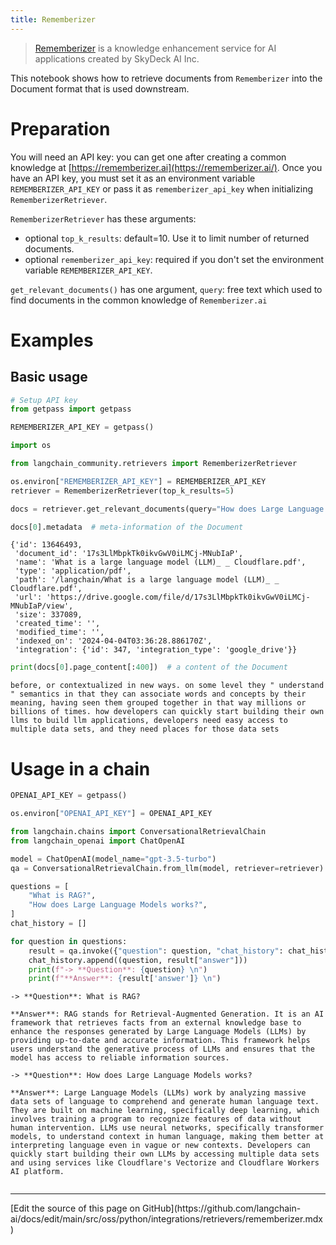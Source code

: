 ```yaml
---
title: Rememberizer
---
```


>[Rememberizer](https://rememberizer.ai/) is a knowledge enhancement service for AI applications created by  SkyDeck AI Inc.

This notebook shows how to retrieve documents from `Rememberizer` into the Document format that is used downstream.

# Preparation

You will need an API key: you can get one after creating a common knowledge at [https://rememberizer.ai](https://rememberizer.ai/). Once you have an API key, you must set it as an environment variable `REMEMBERIZER_API_KEY` or pass it as `rememberizer_api_key` when initializing `RememberizerRetriever`.

`RememberizerRetriever` has these arguments:

- optional `top_k_results`: default=10. Use it to limit number of returned documents.
- optional `rememberizer_api_key`: required if you don't set the environment variable `REMEMBERIZER_API_KEY`.

`get_relevant_documents()` has one argument, `query`: free text which used to find documents in the common knowledge of `Rememberizer.ai`

# Examples

## Basic usage

```python
# Setup API key
from getpass import getpass

REMEMBERIZER_API_KEY = getpass()
```

```python
import os

from langchain_community.retrievers import RememberizerRetriever

os.environ["REMEMBERIZER_API_KEY"] = REMEMBERIZER_API_KEY
retriever = RememberizerRetriever(top_k_results=5)
```

```python
docs = retriever.get_relevant_documents(query="How does Large Language Models works?")
```

```python
docs[0].metadata  # meta-information of the Document
```

```output
{'id': 13646493,
 'document_id': '17s3LlMbpkTk0ikvGwV0iLMCj-MNubIaP',
 'name': 'What is a large language model (LLM)_ _ Cloudflare.pdf',
 'type': 'application/pdf',
 'path': '/langchain/What is a large language model (LLM)_ _ Cloudflare.pdf',
 'url': 'https://drive.google.com/file/d/17s3LlMbpkTk0ikvGwV0iLMCj-MNubIaP/view',
 'size': 337089,
 'created_time': '',
 'modified_time': '',
 'indexed_on': '2024-04-04T03:36:28.886170Z',
 'integration': {'id': 347, 'integration_type': 'google_drive'}}
```

```python
print(docs[0].page_content[:400])  # a content of the Document
```

```output
before, or contextualized in new ways. on some level they " understand " semantics in that they can associate words and concepts by their meaning, having seen them grouped together in that way millions or billions of times. how developers can quickly start building their own llms to build llm applications, developers need easy access to multiple data sets, and they need places for those data sets
```

# Usage in a chain

```python
OPENAI_API_KEY = getpass()
```

```python
os.environ["OPENAI_API_KEY"] = OPENAI_API_KEY
```

```python
from langchain.chains import ConversationalRetrievalChain
from langchain_openai import ChatOpenAI

model = ChatOpenAI(model_name="gpt-3.5-turbo")
qa = ConversationalRetrievalChain.from_llm(model, retriever=retriever)
```

```python
questions = [
    "What is RAG?",
    "How does Large Language Models works?",
]
chat_history = []

for question in questions:
    result = qa.invoke({"question": question, "chat_history": chat_history})
    chat_history.append((question, result["answer"]))
    print(f"-> **Question**: {question} \n")
    print(f"**Answer**: {result['answer']} \n")
```

```output
-> **Question**: What is RAG?

**Answer**: RAG stands for Retrieval-Augmented Generation. It is an AI framework that retrieves facts from an external knowledge base to enhance the responses generated by Large Language Models (LLMs) by providing up-to-date and accurate information. This framework helps users understand the generative process of LLMs and ensures that the model has access to reliable information sources.

-> **Question**: How does Large Language Models works?

**Answer**: Large Language Models (LLMs) work by analyzing massive data sets of language to comprehend and generate human language text. They are built on machine learning, specifically deep learning, which involves training a program to recognize features of data without human intervention. LLMs use neural networks, specifically transformer models, to understand context in human language, making them better at interpreting language even in vague or new contexts. Developers can quickly start building their own LLMs by accessing multiple data sets and using services like Cloudflare's Vectorize and Cloudflare Workers AI platform.
```

```python

```

---

<Callout icon="pen-to-square" iconType="regular">
  [Edit the source of this page on GitHub](https://github.com/langchain-ai/docs/edit/main/src/oss/python/integrations/retrievers/rememberizer.mdx)
</Callout>

